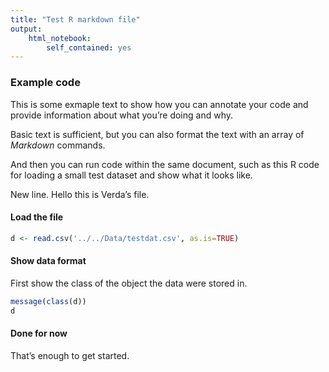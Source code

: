 ```yaml
---
title: "Test R markdown file"
output: 
    html_notebook:
        self_contained: yes
---
```


### Example code
This is some exmaple text to show how you can annotate your code and provide information about what you're doing and why.  

Basic text is sufficient, but you can also format the text with an array of _Markdown_ commands.  

And then you can run code within the same document, such as this R code for loading a small test dataset and show what it looks like.  

New line.
Hello this is Verda's file.

#### Load the file
```r
d <- read.csv('../../Data/testdat.csv', as.is=TRUE)
```

#### Show data format
First show the class of the object the data were stored in.
```r
message(class(d))
d
```

#### Done for now
That's enough to get started.
